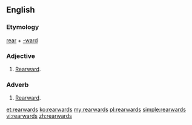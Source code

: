 ==English==

===Etymology===
[[rear]] + [[-ward]]

===Adjective===
{{en-adj}}

# [[rearward|Rearward]].

===Adverb===
{{en-adv}}

# [[rearward|Rearward]].

[[et:rearwards]]
[[ko:rearwards]]
[[my:rearwards]]
[[pl:rearwards]]
[[simple:rearwards]]
[[vi:rearwards]]
[[zh:rearwards]]